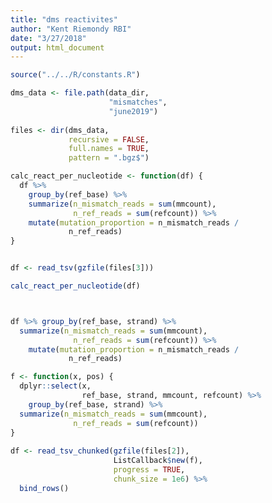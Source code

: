 ```yaml
---
title: "dms reactivites"
author: "Kent Riemondy RBI"
date: "3/27/2018"
output: html_document
---
```


```r
source("../../R/constants.R")
```

```r
dms_data <- file.path(data_dir, 
                      "mismatches", 
                      "june2019")
  
files <- dir(dms_data, 
             recursive = FALSE, 
             full.names = TRUE,
             pattern = ".bgz$")
```


```r
calc_react_per_nucleotide <- function(df) {
  df %>% 
    group_by(ref_base) %>% 
    summarize(n_mismatch_reads = sum(mmcount), 
              n_ref_reads = sum(refcount)) %>% 
    mutate(mutation_proportion = n_mismatch_reads /
             n_ref_reads)
}


df <- read_tsv(gzfile(files[3]))

calc_react_per_nucleotide(df)



df %>% group_by(ref_base, strand) %>% 
  summarize(n_mismatch_reads = sum(mmcount), 
              n_ref_reads = sum(refcount)) %>% 
    mutate(mutation_proportion = n_mismatch_reads /
             n_ref_reads)

f <- function(x, pos) {
  dplyr::select(x, 
                ref_base, strand, mmcount, refcount) %>% 
    group_by(ref_base, strand) %>% 
  summarize(n_mismatch_reads = sum(mmcount), 
              n_ref_reads = sum(refcount))
}
  
df <- read_tsv_chunked(gzfile(files[2]),
                       ListCallback$new(f), 
                       progress = TRUE, 
                       chunk_size = 1e6) %>% 
  bind_rows()
```